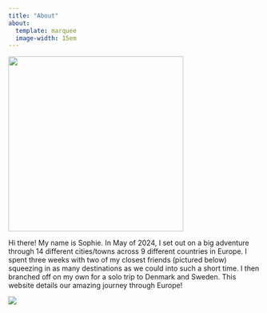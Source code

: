 ```yaml
---
title: "About"
about: 
  template: marquee
  image-width: 15em
---
```


![](images/About2.jpg){fig-align="center" width="350"}

Hi there! My name is Sophie. In May of 2024, I set out on a big adventure through 14 different cities/towns across 9 different countries in Europe. I spent three weeks with two of my closest friends (pictured below) squeezing in as many destinations as we could into such a short time. I then branched off on my own for a solo trip to Denmark and Sweden. This website details our amazing journey through Europe!

![](images/About1.png){fig-align="center"}
